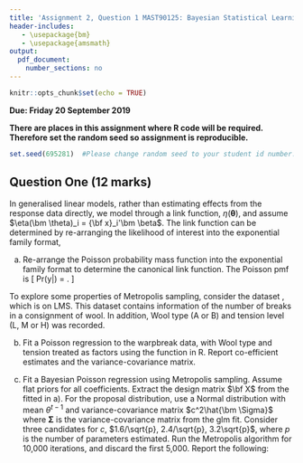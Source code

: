 ```yaml
---
title: 'Assignment 2, Question 1 MAST90125: Bayesian Statistical Learning'
header-includes:
   - \usepackage{bm}
   - \usepackage{amsmath}
output: 
  pdf_document:
    number_sections: no
---
```


```r
knitr::opts_chunk$set(echo = TRUE)
```

**Due: Friday 20 September 2019**  
\vspace{5 mm}

**There are places in this assignment where R code will be required. Therefore set the random seed so assignment is reproducible.**

```r
set.seed(695281)  #Please change random seed to your student id number.
```

## Question One (12 marks)

In generalised linear models, rather than estimating effects from the response data directly, we model through a link function, $\eta(\bm \theta)$, and assume $\eta(\bm \theta)_i = {\bf x}_i'\bm \beta$. The link function can be determined by re-arranging the likelihood of interest into the exponential family format,  	
\begin{eqnarray} p(y|\bm \theta) = f(y)g(\bm \theta)e^{\eta(\bm \theta)'u(y)}. \end{eqnarray} 

a) Re-arrange the Poisson probability mass function into the exponential family format to determine the canonical link function. The Poisson pmf is
\[ Pr(y|\lambda) = \frac{\lambda^ye^{-\lambda}}{y!}.  \]


To explore some properties of Metropolis sampling, consider the dataset \texttt{Warpbreaks.csv}, which is on LMS. This dataset contains information of the number of breaks in a consignment of wool. In addition, Wool type (A or B) and tension level (L, M or H) was recorded. 

b) Fit a Poisson regression to the warpbreak data, with Wool type and tension treated as factors using the function \text{glm} in R. Report co-efficient estimates and the variance-covariance matrix.

c) Fit a Bayesian Poisson regression using Metropolis sampling. Assume flat priors for all coefficients. Extract the design matrix $\bf X$ from the \texttt{glm} fitted in a). For the proposal distribution, use a Normal distribution with mean $\theta^{t-1}$ and variance-covariance matrix $c^2\hat{\bm \Sigma}$ where ${\bm \Sigma}$ is the variance-covariance matrix from the glm fit. Consider three candidates for $c$, $1.6/\sqrt{p}, 2.4/\sqrt{p}, 3.2\sqrt{p}$, where $p$ is the number of parameters estimated. Run the Metropolis algorithm for 10,000 iterations, and discard the first 5,000. Report the following:

\begin{itemize}
\item Check, using graphs and appropriate statistics, that each chain converges to the same distribution. To do this, you may find installing the R package \texttt{coda} helpful.
\item The proportion of candidate draws that were accepted.
\item The effective sample size for each chain. 
\item What do you think is the best choice for $c$. Does this match the results stated in class on efficiency and optimal acceptance rate?
\end{itemize}

